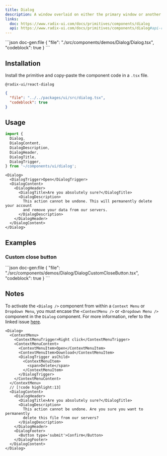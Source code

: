 ```yaml
---
title: Dialog
description: A window overlaid on either the primary window or another dialog window, rendering the content underneath inert.
links:
  doc: https://www.radix-ui.com/docs/primitives/components/dialog
  api: https://www.radix-ui.com/docs/primitives/components/dialog#api-reference
---
```


<ComponentPreview name='dialog'>
```json doc-gen:file
{
  "file": "./src/components/demos/Dialog/Dialog.tsx",
  "codeblock": true
}
```
</ComponentPreview>

## Installation

Install the primitive and copy-paste the component code in a `.tsx` file.

```package-install
@radix-ui/react-dialog
```

<div className='not-prose [&_figure]:max-h-[320px] [&_figure]:overflow-y-auto'>

```json doc-gen:file
{
  "file": "../../packages/ui/src/dialog.tsx",
  "codeblock": true
}
```

</div>

## Usage

```ts
import {
  Dialog,
  DialogContent,
  DialogDescription,
  DialogHeader,
  DialogTitle,
  DialogTrigger,
} from '~/components/ui/dialog';
```

```tsx
<Dialog>
  <DialogTrigger>Open</DialogTrigger>
  <DialogContent>
    <DialogHeader>
      <DialogTitle>Are you absolutely sure?</DialogTitle>
      <DialogDescription>
        This action cannot be undone. This will permanently delete your account
        and remove your data from our servers.
      </DialogDescription>
    </DialogHeader>
  </DialogContent>
</Dialog>
```

## Examples

### Custom close button

<ComponentPreview name='dialog-custom-close-button'>
```json doc-gen:file
{
  "file": "./src/components/demos/Dialog/DialogCustomCloseButton.tsx",
  "codeblock": true
}
```
</ComponentPreview>

## Notes

To activate the `<Dialog />` component from within a `Context Menu` or `Dropdown Menu`, you must encase the `<ContextMenu />` or `<Dropdown Menu />` component in the `Dialog` component. For more information, refer to the linked issue [here](https://github.com/radix-ui/primitives/issues/1836).

```tsx
<Dialog>
  <ContextMenu>
    <ContextMenuTrigger>Right click</ContextMenuTrigger>
    <ContextMenuContent>
      <ContextMenuItem>Open</ContextMenuItem>
      <ContextMenuItem>Download</ContextMenuItem>
      <DialogTrigger asChild>
        <ContextMenuItem>
          <span>Delete</span>
        </ContextMenuItem>
      </DialogTrigger>
    </ContextMenuContent>
  </ContextMenu>
  // [!code highlight:13]
  <DialogContent>
    <DialogHeader>
      <DialogTitle>Are you absolutely sure?</DialogTitle>
      <DialogDescription>
        This action cannot be undone. Are you sure you want to permanently
        delete this file from our servers?
      </DialogDescription>
    </DialogHeader>
    <DialogFooter>
      <Button type='submit'>Confirm</Button>
    </DialogFooter>
  </DialogContent>
</Dialog>
```
